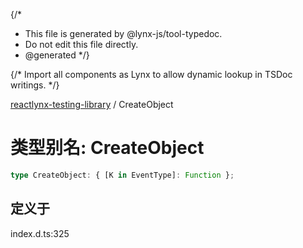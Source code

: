 {/*
* This file is generated by @lynx-js/tool-typedoc.
* Do not edit this file directly.
* @generated
*/}

{/* Import all components as Lynx to allow dynamic lookup in TSDoc writings. */}


[reactlynx-testing-library](/api/reactlynx-testing-library/index.mdx) / CreateObject

# 类型别名: CreateObject

```ts
type CreateObject: { [K in EventType]: Function };
```

## 定义于

index.d.ts:325
